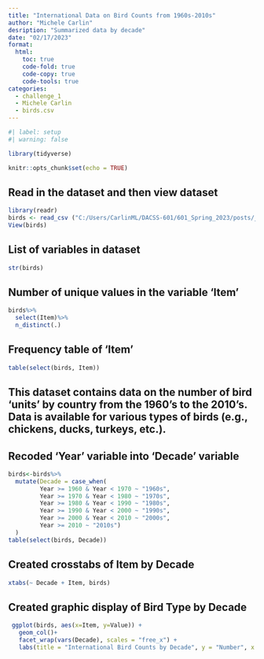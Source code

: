 ```yaml
---
title: "International Data on Bird Counts from 1960s-2010s"
author: "Michele Carlin"
desription: "Summarized data by decade"
date: "02/17/2023"
format:
  html:
    toc: true
    code-fold: true
    code-copy: true
    code-tools: true
categories:
  - challenge_1
  - Michele Carlin
  - birds.csv
---
```


```r
#| label: setup
#| warning: false

library(tidyverse)

knitr::opts_chunk$set(echo = TRUE)
```
## Read in the dataset and then view dataset
```r
library(readr)
birds <- read_csv ("C:/Users/CarlinML/DACSS-601/601_Spring_2023/posts/_data/birds.csv")
View(birds)
```
## List of variables in dataset
```r
str(birds)
```
## Number of unique values in the variable 'Item'
```r
birds%>%
  select(Item)%>%
  n_distinct(.)
```
## Frequency table of 'Item'
```r
table(select(birds, Item))
```
## This dataset contains data on the number of bird 'units' by country from the 1960's to the 2010's. Data is available for various types of birds (e.g., chickens, ducks, turkeys, etc.).

## Recoded 'Year' variable into 'Decade' variable
```r
birds<-birds%>%
  mutate(Decade = case_when(
         Year >= 1960 & Year < 1970 ~ "1960s",
         Year >= 1970 & Year < 1980 ~ "1970s",
         Year >= 1980 & Year < 1990 ~ "1980s",
         Year >= 1990 & Year < 2000 ~ "1990s",
         Year >= 2000 & Year < 2010 ~ "2000s",
         Year >= 2010 ~ "2010s")
  )
table(select(birds, Decade))
```
## Created crosstabs of Item by Decade
```r
xtabs(~ Decade + Item, birds)
```

## Created graphic display of Bird Type by Decade
```r
 ggplot(birds, aes(x=Item, y=Value)) + 
   geom_col()+
   facet_wrap(vars(Decade), scales = "free_x") +
   labs(title = "International Bird Counts by Decade", y = "Number", x = "Type of Bird")
```